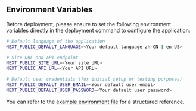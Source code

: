 ## Environment Variables

Before deployment, please ensure to set the following environment variables directly in the deployment command to configure the application:

```bash
# Default language of the application
NEXT_PUBLIC_DEFAULT_LANGUAGE=<Your default language zh-CN | en-US>

# Site URL and API endpoint
NEXT_PUBLIC_SITE_URL=<Your site URL>
NEXT_PUBLIC_API_URL=<Your API URL>

# Default user credentials (for initial setup or testing purposes)
NEXT_PUBLIC_DEFAULT_USER_EMAIL=<Your default user email>
NEXT_PUBLIC_DEFAULT_USER_PASSWORD=<Your default user password>
```

You can refer to the [example environment file](https://github.com/perfect-panel/ppanel-web/blob/main/apps/user/.env.template) for a structured reference.


<Giscus />

